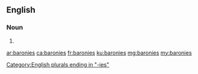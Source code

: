 ==English==

===Noun===
{{head|en|plural}}

# {{plural of|barony|lang=en}}

[[Category:English plurals ending in "-ies"]]

[[ar:baronies]]
[[ca:baronies]]
[[fr:baronies]]
[[ku:baronies]]
[[mg:baronies]]
[[my:baronies]]